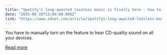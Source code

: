 ```yaml
---
title: "Spotify's long-awaited lossless music is finally here - how to enable it today"
date: "2025-09-10T13:00:00.000Z"
link: "https://www.zdnet.com/article/spotifys-long-awaited-lossless-music-is-finally-here-how-to-enable-it-today/"
---
```


You have to manually turn on the feature to hear CD-quality sound on all your devices.

[Read more](https://www.zdnet.com/article/spotifys-long-awaited-lossless-music-is-finally-here-how-to-enable-it-today/)
